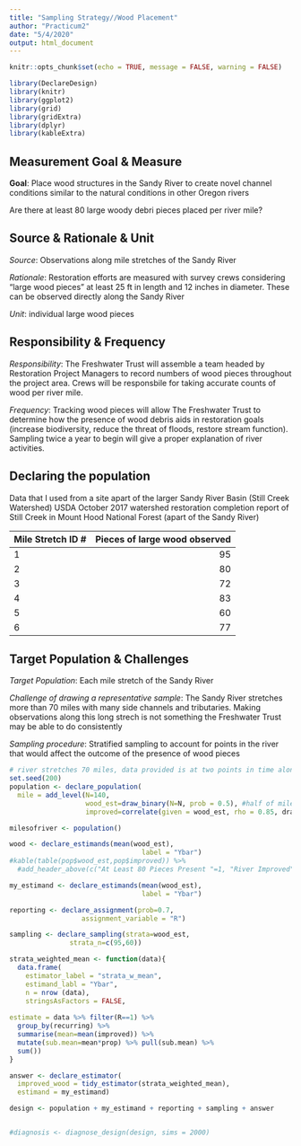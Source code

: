 ```yaml
---
title: "Sampling Strategy//Wood Placement"
author: "Practicum2"
date: "5/4/2020"
output: html_document
---
```


```r
knitr::opts_chunk$set(echo = TRUE, message = FALSE, warning = FALSE)
```

```r
library(DeclareDesign)
library(knitr)
library(ggplot2)
library(grid)
library(gridExtra)
library(dplyr)
library(kableExtra)
```


## Measurement Goal & Measure

**Goal**: Place wood structures in the Sandy River to create novel channel conditions similar to the natural conditions in other Oregon rivers

Are there at least 80 large woody debri pieces placed per river mile?

## Source & Rationale & Unit

*Source*: Observations along mile stretches of the Sandy River

*Rationale*: Restoration efforts are measured with survey crews considering "large wood pieces" at least 25 ft in length and 12 inches in diameter. These can be observed directly along the Sandy River

*Unit*: individual large wood pieces

## Responsibility & Frequency

*Responsibility*: The Freshwater Trust will assemble a team headed by Restoration Project Managers to record numbers of wood pieces throughout the project area. Crews will be responsbile for taking accurate counts of wood per river mile.

*Frequency*: Tracking wood pieces will allow The Freshwater Trust to determine how the presence of wood debris aids in restoration goals (increase biodiversity, reduce the threat of floods, restore stream function). Sampling twice a year to begin will give a proper explanation of river activities.

## Declaring the population

Data that I used from a site apart of the larger Sandy River Basin (Still Creek Watershed) USDA October 2017 watershed restoration completion report of Still Creek in Mount Hood National Forest (apart of the Sandy River)

Mile Stretch ID #   Pieces of large wood observed
-----------        -----------------------------
1                   95
2                   80
3                   72
4                   83
5                   60
6                   77
                    
## Target Population & Challenges

*Target Population*: Each mile stretch of the Sandy River

*Challenge of drawing a representative sample*: The Sandy River stretches more than 70 miles with many side channels and tributaries. Making observations along this long strech is not something the Freshwater Trust may be able to do consistently

*Sampling procedure*: Stratified sampling to account for points in the river that would affect the outcome of the presence of wood pieces

```r
# river stretches 70 miles, data provided is at two points in time along those seventy miles (avg)
set.seed(200)
population <- declare_population(
  mile = add_level(N=140,
                   wood_est=draw_binary(N=N, prob = 0.5), #half of mile stretches contained at least 80 pieces of wood
                   improved=correlate(given = wood_est, rho = 0.85, draw_binary, prob = 0.5))) 

milesofriver <- population()

wood <- declare_estimands(mean(wood_est),
                                 label = "Ybar")
#kable(table(pop$wood_est,pop$improved)) %>% 
  #add_header_above(c("At Least 80 Pieces Present "=1, "River Improved"=2))

my_estimand <- declare_estimands(mean(wood_est),
                                 label = "Ybar")
```

```r
reporting <- declare_assignment(prob=0.7,
                  assignment_variable = "R")

sampling <- declare_sampling(strata=wood_est,
               strata_n=c(95,60))
```

```r
strata_weighted_mean <- function(data){
  data.frame(
    estimator_label = "strata_w_mean",
    estimand_labl = "Ybar",
    n = nrow (data), 
    stringsAsFactors = FALSE,
    
estimate = data %>% filter(R==1) %>% 
  group_by(recurring) %>% 
  summarise(mean=mean(improved)) %>% 
  mutate(sub.mean=mean*prop) %>% pull(sub.mean) %>% 
  sum())
}
```

```r

answer <- declare_estimator(
  improved_wood = tidy_estimator(strata_weighted_mean),
  estimand = my_estimand)

design <- population + my_estimand + reporting + sampling + answer


#diagnosis <- diagnose_design(design, sims = 2000)


```


